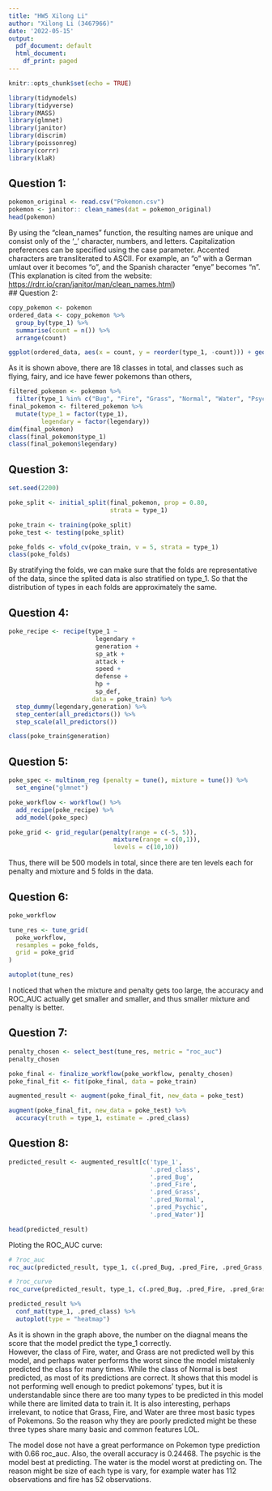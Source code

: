```yaml
---
title: "HW5 Xilong Li"
author: "Xilong Li (3467966)"
date: '2022-05-15'
output:
  pdf_document: default
  html_document:
    df_print: paged
---
```


```r
knitr::opts_chunk$set(echo = TRUE)
```

```r
library(tidymodels)
library(tidyverse)
library(MASS)
library(glmnet)
library(janitor) 
library(discrim)
library(poissonreg)
library(corrr)
library(klaR)

```

## Question 1:

```r
pokemon_original <- read.csv("Pokemon.csv")
pokemon <- janitor:: clean_names(dat = pokemon_original)
head(pokemon)
```

By using the "clean_names" function, the resulting names are unique and consist only of the '\_' character, numbers, and letters. Capitalization preferences can be specified using the case parameter. Accented characters are transliterated to ASCII. For example, an "o" with a German umlaut over it becomes "o", and the Spanish character "enye" becomes "n".(This explanation is cited from the website: <https://rdrr.io/cran/janitor/man/clean_names.html>)\
\## Question 2:

```r
copy_pokemon <- pokemon
ordered_data <- copy_pokemon %>%
  group_by(type_1) %>%
  summarise(count = n()) %>%
  arrange(count)

ggplot(ordered_data, aes(x = count, y = reorder(type_1, -count))) + geom_bar(stat = "identity")
```

As it is shown above, there are 18 classes in total, and classes such as flying, fairy, and ice have fewer pokemons than others,

```r
filtered_pokemon <- pokemon %>% 
  filter(type_1 %in% c("Bug", "Fire", "Grass", "Normal", "Water", "Psychic"))
final_pokemon <- filtered_pokemon %>% 
  mutate(type_1 = factor(type_1),
         legendary = factor(legendary))
dim(final_pokemon)
class(final_pokemon$type_1)
class(final_pokemon$legendary)

```

## Question 3:

```r
set.seed(2200)

poke_split <- initial_split(final_pokemon, prop = 0.80,
                            strata = type_1)

poke_train <- training(poke_split)
poke_test <- testing(poke_split)

poke_folds <- vfold_cv(poke_train, v = 5, strata = type_1)
class(poke_folds)
```

By stratifying the folds, we can make sure that the folds are representative of the data, since the splited data is also stratified on type_1. So that the distribution of types in each folds are approximately the same.

## Question 4:

```r
poke_recipe <- recipe(type_1 ~ 
                        legendary + 
                        generation + 
                        sp_atk + 
                        attack + 
                        speed + 
                        defense + 
                        hp + 
                        sp_def,
                       data = poke_train) %>% 
  step_dummy(legendary,generation) %>% 
  step_center(all_predictors()) %>%
  step_scale(all_predictors())

class(poke_train$generation)
```

## Question 5:

```r
poke_spec <- multinom_reg (penalty = tune(), mixture = tune()) %>%
  set_engine("glmnet")

poke_workflow <- workflow() %>% 
  add_recipe(poke_recipe) %>% 
  add_model(poke_spec)

poke_grid <- grid_regular(penalty(range = c(-5, 5)), 
                             mixture(range = c(0,1)), 
                             levels = c(10,10))
```

Thus, there will be 500 models in total, since there are ten levels each for penalty and mixture and 5 folds in the data.

## Question 6:

```r
poke_workflow
```

```r
tune_res <- tune_grid(
  poke_workflow,
  resamples = poke_folds, 
  grid = poke_grid
)
```

```r
autoplot(tune_res)
```

I noticed that when the mixture and penalty gets too large, the accuracy and ROC_AUC actually get smaller and smaller, and thus smaller mixture and penalty is better.

## Question 7:

```r
penalty_chosen <- select_best(tune_res, metric = "roc_auc")
penalty_chosen

poke_final <- finalize_workflow(poke_workflow, penalty_chosen)
poke_final_fit <- fit(poke_final, data = poke_train)

augmented_result <- augment(poke_final_fit, new_data = poke_test)

augment(poke_final_fit, new_data = poke_test) %>%
  accuracy(truth = type_1, estimate = .pred_class)
```

## Question 8:

```r


predicted_result <- augmented_result[c('type_1',
                                       '.pred_class', 
                                       '.pred_Bug',
                                       '.pred_Fire', 
                                       '.pred_Grass', 
                                       '.pred_Normal',
                                       '.pred_Psychic',
                                       '.pred_Water')]

head(predicted_result)
```

Ploting the ROC_AUC curve:

```r
# ?roc_auc
roc_auc(predicted_result, type_1, c(.pred_Bug, .pred_Fire, .pred_Grass, .pred_Normal, .pred_Psychic, .pred_Water))
```

```r
# ?roc_curve
roc_curve(predicted_result, type_1, c(.pred_Bug, .pred_Fire, .pred_Grass, .pred_Normal, .pred_Psychic,.pred_Water)) %>% autoplot()
```

```r
predicted_result %>% 
  conf_mat(type_1, .pred_class) %>% 
  autoplot(type = "heatmap")

```
    
As it is shown in the graph above, the number on the diagnal means the score that the model predict the type_1 correctly.       
However, the class of Fire, water, and Grass are not predicted well by this model, and perhaps water performs the worst since the model mistakenly predicted the class for many times.
While the class of Normal is best predicted, as most of its predictions are correct.
It shows that this model is not performing well enough to predict pokemons' types, but it is understandable since there are too many types to be predicted in this model while there are limited data to train it.
It is also interesting, perhaps irrelevant, to notice that Grass, Fire, and Water are three most basic types of Pokemons. So the reason why they are poorly predicted might be these three types share many basic and common features LOL.


The model dose not have a great performance on Pokemon type prediction with 0.66 roc_auc. Also, the overall accuracy is 0.24468. The psychic is the model best at predicting. The water is the model worst at predicting on. The reason might be size of each type is vary, for example water has 112 observations and fire has 52 observations.
